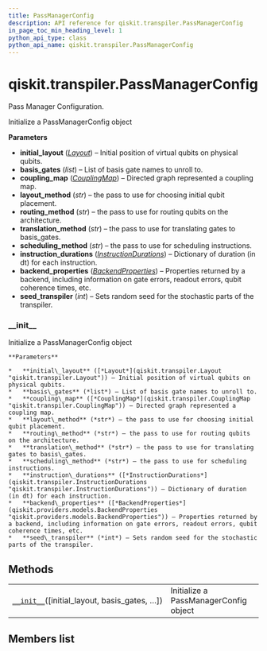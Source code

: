 ```yaml
---
title: PassManagerConfig
description: API reference for qiskit.transpiler.PassManagerConfig
in_page_toc_min_heading_level: 1
python_api_type: class
python_api_name: qiskit.transpiler.PassManagerConfig
---
```


<span id="qiskit-transpiler-passmanagerconfig" />

# qiskit.transpiler.PassManagerConfig

<Class id="qiskit.transpiler.PassManagerConfig" isDedicatedPage={true} github="https://github.com/qiskit/qiskit/tree/stable/0.16/qiskit/transpiler/passmanager_config.py" signature="PassManagerConfig(initial_layout=None, basis_gates=None, coupling_map=None, layout_method=None, routing_method=None, translation_method=None, scheduling_method=None, instruction_durations=None, backend_properties=None, seed_transpiler=None)" modifiers="class">
  Pass Manager Configuration.

  Initialize a PassManagerConfig object

  **Parameters**

  *   **initial\_layout** ([*Layout*](qiskit.transpiler.Layout "qiskit.transpiler.Layout")) – Initial position of virtual qubits on physical qubits.
  *   **basis\_gates** (*list*) – List of basis gate names to unroll to.
  *   **coupling\_map** ([*CouplingMap*](qiskit.transpiler.CouplingMap "qiskit.transpiler.CouplingMap")) – Directed graph represented a coupling map.
  *   **layout\_method** (*str*) – the pass to use for choosing initial qubit placement.
  *   **routing\_method** (*str*) – the pass to use for routing qubits on the architecture.
  *   **translation\_method** (*str*) – the pass to use for translating gates to basis\_gates.
  *   **scheduling\_method** (*str*) – the pass to use for scheduling instructions.
  *   **instruction\_durations** ([*InstructionDurations*](qiskit.transpiler.InstructionDurations "qiskit.transpiler.InstructionDurations")) – Dictionary of duration (in dt) for each instruction.
  *   **backend\_properties** ([*BackendProperties*](qiskit.providers.models.BackendProperties "qiskit.providers.models.BackendProperties")) – Properties returned by a backend, including information on gate errors, readout errors, qubit coherence times, etc.
  *   **seed\_transpiler** (*int*) – Sets random seed for the stochastic parts of the transpiler.

  ### \_\_init\_\_

  <Function id="qiskit.transpiler.PassManagerConfig.__init__" signature="__init__(initial_layout=None, basis_gates=None, coupling_map=None, layout_method=None, routing_method=None, translation_method=None, scheduling_method=None, instruction_durations=None, backend_properties=None, seed_transpiler=None)">
    Initialize a PassManagerConfig object

    **Parameters**

    *   **initial\_layout** ([*Layout*](qiskit.transpiler.Layout "qiskit.transpiler.Layout")) – Initial position of virtual qubits on physical qubits.
    *   **basis\_gates** (*list*) – List of basis gate names to unroll to.
    *   **coupling\_map** ([*CouplingMap*](qiskit.transpiler.CouplingMap "qiskit.transpiler.CouplingMap")) – Directed graph represented a coupling map.
    *   **layout\_method** (*str*) – the pass to use for choosing initial qubit placement.
    *   **routing\_method** (*str*) – the pass to use for routing qubits on the architecture.
    *   **translation\_method** (*str*) – the pass to use for translating gates to basis\_gates.
    *   **scheduling\_method** (*str*) – the pass to use for scheduling instructions.
    *   **instruction\_durations** ([*InstructionDurations*](qiskit.transpiler.InstructionDurations "qiskit.transpiler.InstructionDurations")) – Dictionary of duration (in dt) for each instruction.
    *   **backend\_properties** ([*BackendProperties*](qiskit.providers.models.BackendProperties "qiskit.providers.models.BackendProperties")) – Properties returned by a backend, including information on gate errors, readout errors, qubit coherence times, etc.
    *   **seed\_transpiler** (*int*) – Sets random seed for the stochastic parts of the transpiler.
  </Function>

  ## Methods

  |                                                                                                                                                 |                                       |
  | ----------------------------------------------------------------------------------------------------------------------------------------------- | ------------------------------------- |
  | [`__init__`](#qiskit.transpiler.PassManagerConfig.__init__ "qiskit.transpiler.PassManagerConfig.__init__")(\[initial\_layout, basis\_gates, …]) | Initialize a PassManagerConfig object |

  ## Members list
</Class>

